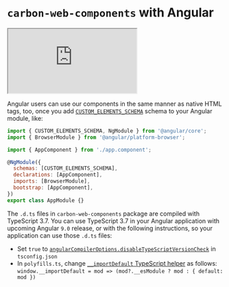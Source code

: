 
<Meta title="Introduction/Welcome" />

# `carbon-web-components` with Angular

<iframe
  src="https://codesandbox.io/embed/github/carbon-design-system/carbon-custom-elements/tree/master/examples/codesandbox/angular?fontsize=14&hidenavigation=1&theme=light"
  style={{ width: '100%', height: '500px', border: 'solid rgba(0,0,0,0.1) 1px', boxShadow: 'rgba(0,0,0,0.1) 0 1px 3px 0' }}
  title="carbon-web-components-getting-started"
  sandbox="allow-modals allow-forms allow-popups allow-scripts allow-same-origin"
></iframe>

Angular users can use our components in the same manner as native HTML tags, too, once you add [`CUSTOM_ELEMENTS_SCHEMA`](https://angular.io/api/core/CUSTOM_ELEMENTS_SCHEMA) schema to your Angular module, like:

```javascript
import { CUSTOM_ELEMENTS_SCHEMA, NgModule } from '@angular/core';
import { BrowserModule } from '@angular/platform-browser';

import { AppComponent } from './app.component';

@NgModule({
  schemas: [CUSTOM_ELEMENTS_SCHEMA],
  declarations: [AppComponent],
  imports: [BrowserModule],
  bootstrap: [AppComponent],
})
export class AppModule {}
```

The `.d.ts` files in `carbon-web-components` package are compiled with TypeScript 3.7. You can use TypeScript 3.7 in your Angular application with upcoming Angular `9.0` release, or with the following instructions, so your application can use those `.d.ts` files:

- Set `true` to [`angularCompilerOptions.disableTypeScriptVersionCheck`](https://angular.io/guide/angular-compiler-options#disabletypescriptversioncheck) in `tsconfig.json`
- In `polyfills.ts`, change [`__importDefault` TypeScript helper](https://www.typescriptlang.org/docs/handbook/release-notes/typescript-2-7.html#example-8) as follows: `window.__importDefault = mod => (mod?.__esModule ? mod : { default: mod })`

